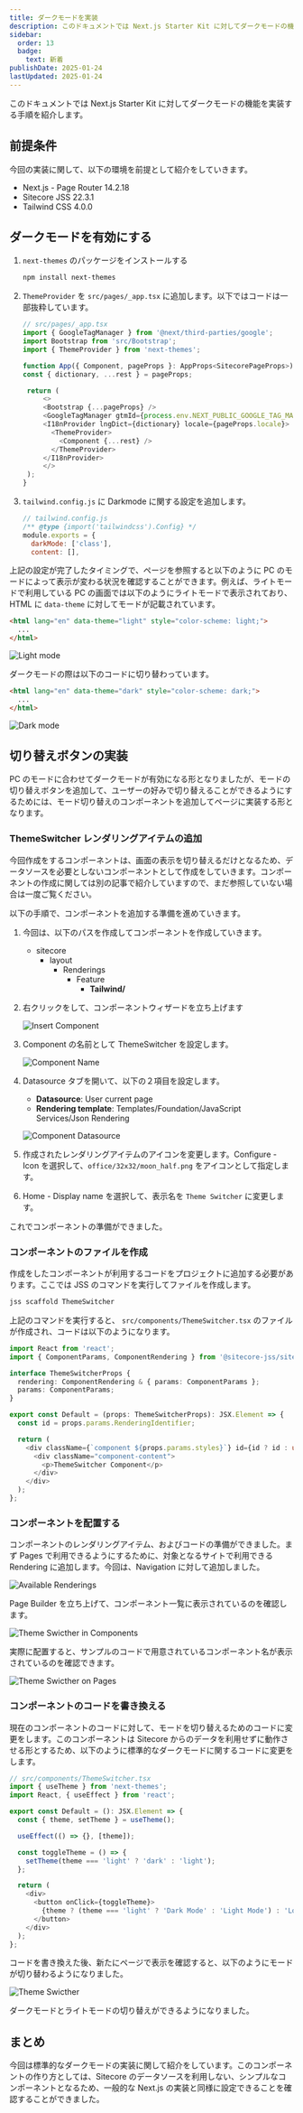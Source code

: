 ```yaml
---
title: ダークモードを実装
description: このドキュメントでは Next.js Starter Kit に対してダークモードの機能を実装する手順を紹介します。
sidebar:
  order: 13
  badge:
    text: 新着
publishDate: 2025-01-24
lastUpdated: 2025-01-24
---
```



このドキュメントでは Next.js Starter Kit に対してダークモードの機能を実装する手順を紹介します。

## 前提条件

今回の実装に関して、以下の環境を前提として紹介をしていきます。

- Next.js - Page Router 14.2.18
- Sitecore JSS 22.3.1
- Tailwind CSS 4.0.0

## ダークモードを有効にする

<Steps>

1. `next-themes` のパッケージをインストールする

   ```bash
   npm install next-themes
   ```

2. `ThemeProvider` を `src/pages/_app.tsx` に追加します。以下ではコードは一部抜粋しています。

   ```ts {4,14,16}
   // src/pages/_app.tsx
   import { GoogleTagManager } from '@next/third-parties/google';
   import Bootstrap from 'src/Bootstrap';
   import { ThemeProvider } from 'next-themes';

   function App({ Component, pageProps }: AppProps<SitecorePageProps>): JSX.Element {
   const { dictionary, ...rest } = pageProps;

    return (
        <>
        <Bootstrap {...pageProps} />
        <GoogleTagManager gtmId={process.env.NEXT_PUBLIC_GOOGLE_TAG_MANAGER || ''} />
        <I18nProvider lngDict={dictionary} locale={pageProps.locale}>
          <ThemeProvider>
            <Component {...rest} />
          </ThemeProvider>
        </I18nProvider>
        </>
    );
   }
   ```

3. `tailwind.config.js` に Darkmode に関する設定を追加します。

   ```js {4}
   // tailwind.config.js
   /** @type {import('tailwindcss').Config} */
   module.exports = {
     darkMode: ['class'],
     content: [],
   ```

</Steps>

上記の設定が完了したタイミングで、ページを参照すると以下のように PC のモードによって表示が変わる状況を確認することができます。例えば、ライトモードで利用している PC の画面では以下のようにライトモードで表示されており、HTML に `data-theme` に対してモードが記載されています。

```html
<html lang="en" data-theme="light" style="color-scheme: light;">
  ...
</html>
```

![Light mode](../../../assets/xmcdeveloper/darkmode01.png)

ダークモードの際は以下のコードに切り替わっています。

```html
<html lang="en" data-theme="dark" style="color-scheme: dark;">
  ...
</html>
```

![Dark mode](../../../assets/xmcdeveloper/darkmode02.png)

## 切り替えボタンの実装

PC のモードに合わせてダークモードが有効になる形となりましたが、モードの切り替えボタンを追加して、ユーザーの好みで切り替えることができるようにするためには、モード切り替えのコンポーネントを追加してページに実装する形となります。

### ThemeSwitcher レンダリングアイテムの追加

今回作成をするコンポーネントは、画面の表示を切り替えるだけとなるため、データソースを必要としないコンポーネントとして作成をしていきます。コンポーネントの作成に関しては別の記事で紹介していますので、まだ参照していない場合は一度ご覧ください。

<LinkCard
  title="カスタムコンポーネントの作成"
  href="/xmcdeveloper/cretea-component/"
  target="_blank"
  description="Sitecore が提供する Next.js Starter Kit に対して、提供されているコンポーネント以外のカスタムコンポーネントを追加するための手順を紹介します。"
/>

以下の手順で、コンポーネントを追加する準備を進めていきます。

<Steps>

1. 今回は、以下のパスを作成してコンポーネントを作成していきます。

   <FileTree>

   - sitecore
     - layout
       - Renderings
         - Feature
           - **Tailwind/**

    </FileTree>

2. 右クリックをして、コンポーネントウィザードを立ち上げます

   ![Insert Component](../../../assets/xmcdeveloper/darkmode03.png)

3. Component の名前として ThemeSwitcher を設定します。

   ![Component Name](../../../assets/xmcdeveloper/darkmode04.png)

4. Datasource タブを開いて、以下の２項目を設定します。

   - **Datasource**: User current page
   - **Rendering template**: Templates/Foundation/JavaScript Services/Json Rendering

   ![Component Datasource](../../../assets/xmcdeveloper/darkmode05.png)

5. 作成されたレンダリングアイテムのアイコンを変更します。Configure - Icon を選択して、`office/32x32/moon_half.png` をアイコンとして指定します。

6. Home - Display name を選択して、表示名を `Theme Switcher` に変更します。

</Steps>

これでコンポーネントの準備ができました。

### コンポーネントのファイルを作成

作成をしたコンポーネントが利用するコードをプロジェクトに追加する必要があります。ここでは JSS のコマンドを実行してファイルを作成します。

```bash
jss scaffold ThemeSwitcher
```

上記のコマンドを実行すると、 `src/components/ThemeSwitcher.tsx` のファイルが作成され、コードは以下のようになります。

```ts
import React from 'react';
import { ComponentParams, ComponentRendering } from '@sitecore-jss/sitecore-jss-nextjs';

interface ThemeSwitcherProps {
  rendering: ComponentRendering & { params: ComponentParams };
  params: ComponentParams;
}

export const Default = (props: ThemeSwitcherProps): JSX.Element => {
  const id = props.params.RenderingIdentifier;

  return (
    <div className={`component ${props.params.styles}`} id={id ? id : undefined}>
      <div className="component-content">
        <p>ThemeSwitcher Component</p>
      </div>
    </div>
  );
};
```

### コンポーネントを配置する

コンポーネントのレンダリングアイテム、およびコードの準備ができました。まず Pages で利用できるようにするために、対象となるサイトで利用できる Rendering に追加します。今回は、Navigation に対して追加しました。

![Available Renderings](../../../assets/xmcdeveloper/darkmode06.png)

Page Builder を立ち上げて、コンポーネント一覧に表示されているのを確認します。

![Theme Swicther in Components](../../../assets/xmcdeveloper/darkmode07.png)

実際に配置すると、サンプルのコードで用意されているコンポーネント名が表示されているのを確認できます。

![Theme Swicther on Pages](../../../assets/xmcdeveloper/darkmode08.png)

### コンポーネントのコードを書き換える

現在のコンポーネントのコードに対して、モードを切り替えるためのコードに変更をします。このコンポーネントは Sitecore からのデータを利用せずに動作させる形とするため、以下のように標準的なダークモードに関するコードに変更をします。

```ts
// src/components/ThemeSwitcher.tsx
import { useTheme } from 'next-themes';
import React, { useEffect } from 'react';

export const Default = (): JSX.Element => {
  const { theme, setTheme } = useTheme();

  useEffect(() => {}, [theme]);

  const toggleTheme = () => {
    setTheme(theme === 'light' ? 'dark' : 'light');
  };

  return (
    <div>
      <button onClick={toggleTheme}>
        {theme ? (theme === 'light' ? 'Dark Mode' : 'Light Mode') : 'Loading...'}
      </button>
    </div>
  );
};
```

コードを書き換えた後、新たにページで表示を確認すると、以下のようにモードが切り替わるようになりました。

![Theme Swicther](/xmcdeveloper/darkmode09.gif)

ダークモードとライトモードの切り替えができるようになりました。

## まとめ

今回は標準的なダークモードの実装に関して紹介をしています。このコンポーネントの作り方としては、Sitecore のデータソースを利用しない、シンプルなコンポーネントとなるため、一般的な Next.js の実装と同様に設定できることを確認することができました。

